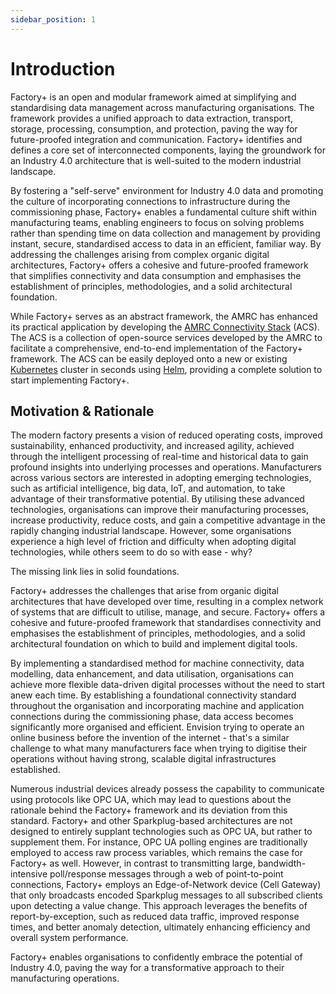 ```yaml
---
sidebar_position: 1
---
```


# Introduction

Factory+ is an open and modular framework aimed at simplifying and standardising data management across manufacturing organisations. The framework provides a unified approach to data extraction, transport, storage, processing, consumption, and protection, paving the way for future-proofed integration and communication. Factory+ identifies and defines a core set of interconnected components, laying the groundwork for an Industry 4.0 architecture that is well-suited to the modern industrial landscape.

By fostering a "self-serve" environment for Industry 4.0 data and promoting the culture of incorporating connections to infrastructure during the commissioning phase, Factory+ enables a fundamental culture shift within manufacturing teams, enabling engineers to focus on solving problems rather than spending time on data collection and management by providing instant, secure, standardised access to data in an efficient, familiar way. By addressing the challenges arising from complex organic digital architectures, Factory+ offers a cohesive and future-proofed framework that simplifies connectivity and data consumption and emphasises the establishment of principles, methodologies, and a solid architectural foundation.

While Factory+ serves as an abstract framework, the AMRC has enhanced its practical application by developing the [AMRC Connectivity Stack](https://github.com/AMRC-FactoryPlus/amrc-connectivity-stack) (ACS). The ACS is a collection of open-source services developed by the AMRC to facilitate a comprehensive, end-to-end implementation of the Factory+ framework. The ACS can be easily deployed onto a new or existing [Kubernetes](https://kubernetes.io/) cluster in seconds using [Helm](https://helm.sh/), providing a complete solution to start implementing Factory+.

## Motivation & Rationale

The modern factory presents a vision of reduced operating costs, improved sustainability, enhanced productivity, and increased agility, achieved through the intelligent processing of real-time and historical data to gain profound insights into underlying processes and operations. Manufacturers across various sectors are interested in adopting emerging technologies, such as artificial intelligence, big data, IoT, and automation, to take advantage of their transformative potential. By utilising these advanced technologies, organisations can improve their manufacturing processes, increase productivity, reduce costs, and gain a competitive advantage in the rapidly changing industrial landscape. However, some organisations experience a high level of friction and difficulty when adopting digital technologies, while others seem to do so with ease - why?

The missing link lies in solid foundations.

Factory+ addresses the challenges that arise from organic digital architectures that have developed over time, resulting in a complex network of systems that are difficult to utilise, manage, and secure. Factory+ offers a cohesive and future-proofed framework that standardises connectivity and emphasises the establishment of principles, methodologies, and a solid architectural foundation on which to build and implement digital tools.

By implementing a standardised method for machine connectivity, data modelling, data enhancement, and data utilisation, organisations can achieve more flexible data-driven digital processes without the need to start anew each time. By establishing a foundational connectivity standard throughout the organisation and incorporating machine and application connections during the commissioning phase, data access becomes significantly more organised and efficient. Envision trying to operate an online business before the invention of the internet - that's a similar challenge to what many manufacturers face when trying to digitise their operations without having strong, scalable digital infrastructures established.

Numerous industrial devices already possess the capability to communicate using protocols like OPC UA, which may lead to questions about the rationale behind the Factory+ framework and its deviation from this standard. Factory+ and other Sparkplug-based architectures are not designed to entirely supplant technologies such as OPC UA, but rather to supplement them. For instance, OPC UA polling engines are traditionally employed to access raw process variables, which remains the case for Factory+ as well. However, in contrast to transmitting large, bandwidth-intensive poll/response messages through a web of point-to-point connections, Factory+ employs an Edge-of-Network device (Cell Gateway) that only broadcasts encoded Sparkplug messages to all subscribed clients upon detecting a value change. This approach leverages the benefits of report-by-exception, such as reduced data traffic, improved response times, and better anomaly detection, ultimately enhancing efficiency and overall system performance.

Factory+ enables organisations to confidently embrace the potential of Industry 4.0, paving the way for a transformative approach to their manufacturing operations.